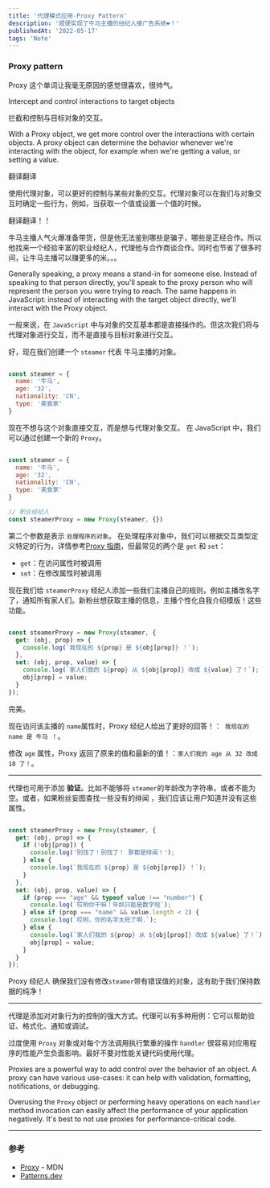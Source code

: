 ```yaml
---
title: '代理模式应用-Proxy Pattern'
description: '顺便实现了牛马主播的经纪人接广告系统❤️！'
publishedAt: '2022-05-17'
tags: 'Note'
---
```


### Proxy pattern

Proxy 这个单词让我毫无原因的感觉很喜欢，很帅气。

Intercept and control interactions to target objects

拦截和控制与目标对象的交互。

With a Proxy object, we get more control over the interactions with certain objects. A proxy object can determine the behavior whenever we're interacting with the object, for example when we're getting a value, or setting a value.

翻译翻译

使用代理对象，可以更好的控制与某些对象的交互。代理对象可以在我们与对象交互时确定一些行为，例如，当获取一个值或设置一个值的时候。

翻译翻译！！

牛马主播人气火爆准备带货，但是他无法鉴别哪些是骗子，哪些是正经合作。所以他找来一个经验丰富的职业经纪人，代理他与合作商谈合作。同时也节省了很多时间，让牛马主播可以赚更多的米。。。

Generally speaking, a proxy means a stand-in for someone else. Instead of speaking to that person directly, you'll speak to the proxy person who will represent the person you were trying to reach. The same happens in JavaScript: instead of interacting with the target object directly, we'll interact with the Proxy object.

一般来说，在 `JavaScript` 中与对象的交互基本都是直接操作的。但这次我们将与代理对象进行交互，而不是直接与目标对象进行交互。

好，现在我们创建一个 `steamer` 代表 牛马主播的对象。

```JavaScript

const steamer = {
  name: '牛马',
  age: '32',
  nationality: 'CN',
  type: '美食家'
}

```

现在不想与这个对象直接交互，而是想与代理对象交互。 在 JavaScript 中，我们可以通过创建一个新的 `Proxy`。

```JavaScript

const steamer = {
  name: '牛马',
  age: '32',
  nationality: 'CN',
  type: '美食家'
}

// 职业经纪人
const steamerProxy = new Proxy(steamer, {})

```

第二个参数是表示 `处理程序的对象`。 在处理程序对象中，我们可以根据交互类型定义特定的行为，详情参考[Proxy 指南](https://developer.mozilla.org/en-US/docs/Web/JavaScript/Reference/Global_Objects/Proxy)，但最常见的两个是 `get` 和 `set`：

- `get`：在访问属性时被调用
- `set`：在修改属性时被调用

现在我们给 `steamerProxy` 经纪人添加一些我们主播自己的规则，例如主播改名字了，通知所有家人们。新粉丝想获取主播的信息，主播个性化自我介绍模版！这些功能。

```JavaScript

const steamerProxy = new Proxy(steamer, {
  get: (obj, prop) => {
    console.log(`我现在的 ${prop} 是 ${obj[prop]} ！`);
  },
  set: (obj, prop, value) => {
    console.log(`家人们我的 ${prop} 从 ${obj[prop]} 改成 ${value} 了！`);
    obj[prop] = value;
  }
});

```

完美。

现在访问该主播的 `name`属性时，Proxy 经纪人给出了更好的回答！：` 我现在的 name 是 牛马 ！`。

修改 `age` 属性，Proxy 返回了原来的值和最新的值！：`家人们我的 age 从 32 改成 18 了！`。

<hr />

代理也可用于添加 **验证**。比如不能够将 `steamer`的年龄改为字符串，或者不能为空。或者，如果粉丝妄图查找一些没有的绯闻
，我们应该让用户知道并没有这些属性。

```JavaScript

const steamerProxy = new Proxy(steamer, {
  get: (obj, prop) => {
    if (!obj[prop]) {
      console.log('别找了！别找了！ 那都是绯闻！');
    } else {
      console.log(`我现在的 ${prop} 是 ${obj[prop]} ！`);
    }
  },
  set: (obj, prop, value) => {
    if (prop === "age" && typeof value !== "number") {
      console.log(`哎哟你干嘛！年龄只能是数字啦`);
    } else if (prop === "name" && value.length < 2) {
      console.log(`哎哟，你的名字太短了啊.`);
    } else {
      console.log(`家人们我的 ${prop} 从 ${obj[prop]} 改成 ${value} 了！`);
      obj[prop] = value;
    }
  }
});

```

Proxy 经纪人 确保我们没有修改`steamer`带有错误值的对象，这有助于我们保持数据的纯净！

<hr />

代理是添加对对象行为的控制的强大方式。代理可以有多种用例：它可以帮助验证、格式化、通知或调试。

过度使用 `Proxy` 对象或对每个方法调用执行繁重的操作 `handler` 很容易对应用程序的性能产生负面影响。最好不要对性能关键代码使用代理。

Proxies are a powerful way to add control over the behavior of an object. A proxy can have various use-cases: it can help with validation, formatting, notifications, or debugging.

Overusing the `Proxy` object or performing heavy operations on each `handler` method invocation can easily affect the performance of your application negatively. It's best to not use proxies for performance-critical code.

<hr />

### 参考

- [Proxy](https://developer.mozilla.org/en-US/docs/Web/JavaScript/Reference/Global_Objects/Proxy) - MDN
- [Patterns.dev](https://www.patterns.dev/posts/proxy-pattern/)
